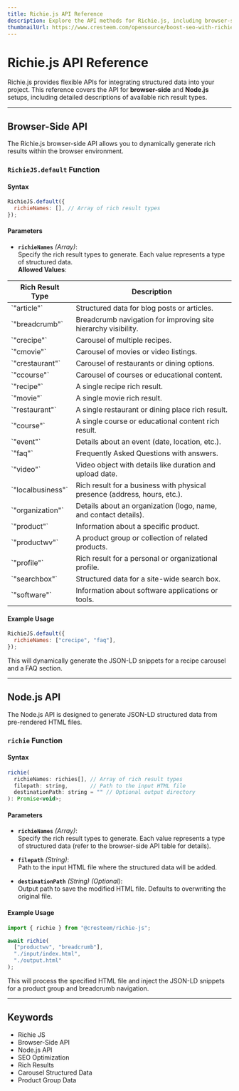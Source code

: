 ```yaml
---
title: Richie.js API Reference
description: Explore the API methods for Richie.js, including browser-side and Node.js implementations for rich result generation.
thumbnailUrl: https://www.cresteem.com/opensource/boost-seo-with-richie-js/thumbnail.webp
---
```


# Richie.js API Reference

Richie.js provides flexible APIs for integrating structured data into your project. This reference covers the API for **browser-side** and **Node.js** setups, including detailed descriptions of available rich result types.

---

## Browser-Side API

The Richie.js browser-side API allows you to dynamically generate rich results within the browser environment.

### `RichieJS.default` Function

#### Syntax

```javascript
RichieJS.default({
  richieNames: [], // Array of rich result types
});
```

#### Parameters

- **`richieNames`** _(Array)_:  
  Specify the rich result types to generate. Each value represents a type of structured data.  
  **Allowed Values**:


<Table id="env">
  <thead>
    <Tr>
      <Th>Rich Result Type</Th>
      <Th>Description</Th>
    </Tr>
  </thead>
  <tbody>
    <Tr>
      <Td>`"article"`</Td>
      <Td>Structured data for blog posts or articles.</Td>
    </Tr>
    <Tr>
      <Td>`"breadcrumb"`</Td>
      <Td>Breadcrumb navigation for improving site hierarchy visibility.</Td>
    </Tr>
    <Tr>
      <Td>`"crecipe"`</Td>
      <Td>Carousel of multiple recipes.</Td>
    </Tr>
    <Tr>
      <Td>`"cmovie"`</Td>
      <Td>Carousel of movies or video listings.</Td>
    </Tr>
    <Tr>
      <Td>`"crestaurant"`</Td>
      <Td>Carousel of restaurants or dining options.</Td>
    </Tr>
    <Tr>
      <Td>`"ccourse"`</Td>
      <Td>Carousel of courses or educational content.</Td>
    </Tr>
    <Tr>
      <Td>`"recipe"`</Td>
      <Td>A single recipe rich result.</Td>
    </Tr>
    <Tr>
      <Td>`"movie"`</Td>
      <Td>A single movie rich result.</Td>
    </Tr>
    <Tr>
      <Td>`"restaurant"`</Td>
      <Td>A single restaurant or dining place rich result.</Td>
    </Tr>
    <Tr>
      <Td>`"course"`</Td>
      <Td>A single course or educational content rich result.</Td>
    </Tr>
    <Tr>
      <Td>`"event"`</Td>
      <Td>Details about an event (date, location, etc.).</Td>
    </Tr>
    <Tr>
      <Td>`"faq"`</Td>
      <Td>Frequently Asked Questions with answers.</Td>
    </Tr>
    <Tr>
      <Td>`"video"`</Td>
      <Td>Video object with details like duration and upload date.</Td>
    </Tr>
    <Tr>
      <Td>`"localbusiness"`</Td>
      <Td>
        Rich result for a business with physical presence (address, hours,
        etc.).
      </Td>
    </Tr>
    <Tr>
      <Td>`"organization"`</Td>
      <Td>Details about an organization (logo, name, and contact details).</Td>
    </Tr>
    <Tr>
      <Td>`"product"`</Td>
      <Td>Information about a specific product.</Td>
    </Tr>
    <Tr>
      <Td>`"productwv"`</Td>
      <Td>A product group or collection of related products.</Td>
    </Tr>
    <Tr>
      <Td>`"profile"`</Td>
      <Td>Rich result for a personal or organizational profile.</Td>
    </Tr>
    <Tr>
      <Td>`"searchbox"`</Td>
      <Td>Structured data for a site-wide search box.</Td>
    </Tr>
    <Tr>
      <Td>`"software"`</Td>
      <Td>Information about software applications or tools.</Td>
    </Tr>
  </tbody>
</Table>

#### Example Usage

```javascript
RichieJS.default({
  richieNames: ["crecipe", "faq"],
});
```

This will dynamically generate the JSON-LD snippets for a recipe carousel and a FAQ section.

---

## Node.js API

The Node.js API is designed to generate JSON-LD structured data from pre-rendered HTML files.

### `richie` Function

#### Syntax

```javascript
richie(
  richieNames: richies[], // Array of rich result types
  filepath: string,       // Path to the input HTML file
  destinationPath: string = "" // Optional output directory
): Promise<void>;
```

#### Parameters

- **`richieNames`** _(Array)_:  
  Specify the rich result types to generate. Each value represents a type of structured data (refer to the browser-side API table for details).

- **`filepath`** _(String)_:  
  Path to the input HTML file where the structured data will be added.

- **`destinationPath`** _(String)_ _(Optional)_:  
  Output path to save the modified HTML file. Defaults to overwriting the original file.

#### Example Usage

```javascript
import { richie } from "@cresteem/richie-js";

await richie(
  ["productwv", "breadcrumb"],
  "./input/index.html",
  "./output.html"
);
```

This will process the specified HTML file and inject the JSON-LD snippets for a product group and breadcrumb navigation.

---

## Keywords


<ul className={style.keywords}>
  <li>Richie JS</li>
  <li>Browser-Side API</li>
  <li>Node.js API</li>
  <li>SEO Optimization</li>
  <li>Rich Results</li>
  <li>Carousel Structured Data</li>
  <li>Product Group Data</li>
</ul>
